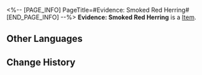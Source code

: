<%-- [PAGE_INFO]
PageTitle=#Evidence: Smoked Red Herring#
[END_PAGE_INFO] --%>
{{Item Infobox
|title       = Evidence: Smoked Red Herring
|id          = 140350
|image       = Item Evidence- Smoked Red Herring.png
|type        = 
|invCategory = Missions
|rarity      = 3
|effect      = 
|description =
This "evidence" is obviously something comical Sparkle made. To avoid you thinking that you wasted time investigating this useless evidence, here's a recipe &mdash;
Smoke the red herring (or any other type of preserved fish) until it turns golden on both sides. Place it into a dish, remove all bones, then crush the meat. Add raw eggs into the frying pan and fry it until well done, then add vegetables you like and fry that too. Then, add in the crushed smoked red herring and day-old rice. Add some salt (be very careful with how much you put in! There's already preserved fish in it!), stir-fry evenly, then plate.
And voila! Here's a Smoked Red Herring Fried Rice.
You're welcome.
}}
'''Evidence: Smoked Red Herring''' is a [[Item]].

==Other Languages==
{{Other Languages
|en   = Evidence: Smoked Red Herring
|zhs  = 证物：烟熏红鲱鱼
|zht  = 證物：煙燻紅鯡魚
|ja   = 証拠品：燻製ニシン
|ko   = 증거물: 레드 헤링 구이
|es   = Prueba: arenque rojo ahumado
|fr   = Preuve : Hareng rouge fumé
|ru   = Улика: копчёная селёдка
|th   = หลักฐาน: ปลาแฮร์ริ่งสีแดงรมควัน
|vi   = Vật Chứng: Cá Trích Đỏ Hun Khói
|de   = Beweisstück: Geräucherter Roter Hering
|id   = Barang Bukti: Ikan Haring Merah Asap
|pt   = Evidência: Arenque Vermelho Defumado
}}

==Change History==
{{Change History|2.0}}